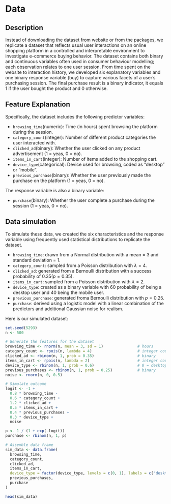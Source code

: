 # Data

## Description
Instead of downloading the dataset from website or from the packages, we replicate a dataset that reflects usual user interactions on an online shopping platform in a controlled and interpretable environment to investigate e-commerce buying behavior. The dataset contains both binary and continuous variables often used in consumer behaviour modelling; each observation relates to one user session. From time spent on the website to interaction history, we developed six explanatory variables and one binary response variable (buy) to capture various facets of a user's purchasing session. The final purchase result is a binary indicator, it equals 1 if the user bought the product and 0 otherwise.


## Feature Explanation
Specifically, the dataset includes the following predictor variables:

  - `browsing_time`(numeric): Time (in hours) spent browsing the platform during the session.
  - `category_count`(integer): Number of different product categories the user interacted with.
  - `clicked_ad`(binary): Whether the user clicked on any product advertisement (1 = yeas, 0 = no).
  - `items_in_cart`(integer): Number of items added to the shopping cart.
  - `device_type`(categorical): Device used for browsing, coded as “desktop” or “mobile”.
  - `previous_purchase`(binary): Whether the user previously made the purchase on the platform (1 = yeas, 0 = no).
  
The response variable is also a binary variable:

  - `purchase`(binary): Whether the user complete a purchase during the session (1 = yeas, 0 = no).

## Data simulation
To simulate these data, we created the six characteristics and the response variable using frequently used statistical distributions to replicate the dataset. 

  - `browsing_time`: drawn from a Normal distribution with a mean = 3 and standard deviation = 1.
  - `category_count`: sampled from a Poisson distribution with $\lambda = 4$.
  - `clicked_ad`: generated from a Bernoulli distribution with a success probability of 0.35($p = 0.35$).
  - `items_in_cart`: sampled from a Poisson distribution with $\lambda = 2$.
  - `device_type`: created as a binary variable with $60%$ probability of being a desktop user and $40%$ being the mobile user.
  - `previous_purchase`: generated froma Bernoulli distribution with $p = 0.25$.
  - `purchase`: derived using a logistic model with a linear combination of the predictors and additional Gaussian noise for realism.

Here is our simulated dataset:
```r
set.seed(5293)
n <- 500

# Generate the features for the dataset
browsing_time <- rnorm(n, mean = 3, sd = 1)               # hours
category_count <- rpois(n, lambda = 4)                    # integer count
clicked_ad <- rbinom(n, 1, prob = 0.35)                   # binary
items_in_cart <- rpois(n, lambda = 2)                     # integer count
device_type <- rbinom(n, 1, prob = 0.6)                   # 0 = desktop, 1 = mobile
previous_purchases <- rbinom(n, 1, prob = 0.25)           # binary
noise <- rnorm(n, 0, 0.5)

# Simulate outcome
logit <- -1 + 
  0.8 * browsing_time - 
  0.6 * category_count + 
  1.2 * clicked_ad + 
  0.5 * items_in_cart + 
  0.4 * previous_purchases +
  0.3 * device_type +
  noise

p <- 1 / (1 + exp(-logit))
purchase <- rbinom(n, 1, p)

# Assemble data frame
sim_data <- data.frame(
  browsing_time,
  category_count,
  clicked_ad,
  items_in_cart,
  device_type = factor(device_type, levels = c(0, 1), labels = c("desktop", "mobile")),
  previous_purchases,
  purchase
)

head(sim_data)
```






